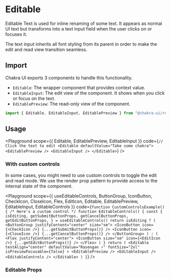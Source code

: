 

#  Editable

Editable Text is used for inline renaming of some text. It appears as normal UI
text but transforms into a text input field when the user clicks on or focuses
it.





The text input inherits all font styling from its parent in order to make the
edit and read view transition seamless.

## Import

Chakra UI exports 3 components to handle this functionality.

- `Editable`: The wrapper component that provides context value.
- `EditableInput`: The edit view of the component. It shows when you click or
  focus on the text.
- `EditablePreview`: The read-only view of the component.

```js
import { Editable, EditableInput, EditablePreview } from "@chakra-ui/react"
```

## Usage

<Playground
scope={{ Editable, EditablePreview, EditableInput }}
code={`
// Click the text to edit
<Editable defaultValue="Take some chakra">
  <EditablePreview />
  <EditableInput />
</Editable>
`}
/>

### With custom controls

In some cases, you might need to use custom controls to toggle the edit and read
mode. We use the render prop pattern to provide access to the internal state of
the component.

<Playground
scope={{ useEditableControls, ButtonGroup, IconButton, CheckIcon, CloseIcon, Flex, EditIcon, Editable, EditablePreview, EditableInput, EditableControls }}
code={`
function CustomControlsExample() {
  /* Here's a custom control */
  function EditableControls() {
    const {
      isEditing,
      getSubmitButtonProps,
      getCancelButtonProps,
      getEditButtonProps,
    } = useEditableControls()
    return isEditing ? (
      <ButtonGroup justifyContent="center" size="sm">
        <IconButton icon={<CheckIcon />} {...getSubmitButtonProps()} />
        <IconButton icon={<CloseIcon />} {...getCancelButtonProps()} />
      </ButtonGroup>
    ) : (
      <Flex justifyContent="center">
        <IconButton size="sm" icon={<EditIcon />} {...getEditButtonProps()} />
      </Flex>
    )
  }
  return (
    <Editable
      textAlign="center"
      defaultValue="Rasengan ⚡️"
      fontSize="2xl"
      isPreviewFocusable={false}
    >
      <EditablePreview />
      <EditableInput />
      <EditableControls />
    </Editable>
  )
}
`}
/>

### Editable Props

<PropsTable of="Editable" />